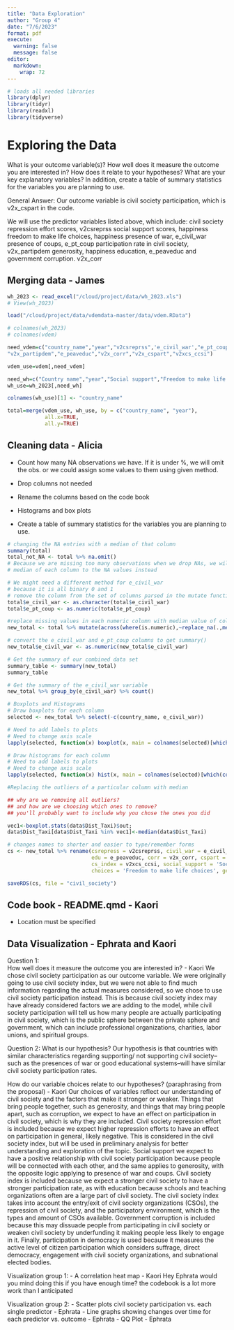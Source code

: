```yaml
---
title: "Data Exploration"
author: "Group 4"
date: "7/6/2023"
format: pdf
execute: 
  warning: false
  message: false
editor: 
  markdown: 
    wrap: 72
---
```

```r
# loads all needed libraries
library(dplyr)
library(tidyr)
library(readxl)
library(tidyverse)
```

# Exploring the Data
What is your outcome variable(s)? How well does it measure the outcome you are 
interested in? How does it relate to your hypotheses? What are your key 
explanatory variables? In addition, create a table of summary statistics for 
the variables you are planning to use.

General Answer: Our outcome variable is 
civil society participation, which is v2x_cspart in the code. 

We will use the predictor variables listed above, which include: 
civil society repression effort scores,  v2csreprss
social support scores,  happiness
freedom to make life choices,  happiness
presence of war, e_civil_war
presence of coups, e_pt_coup
participation rate in civil society, v2x_partipdem
generosity, happiness
education, e_peaveduc
and government corruption. v2x_corr

## Merging data - James
```r
wh_2023 <- read_excel("/cloud/project/data/wh_2023.xls")
# View(wh_2023)

load("/cloud/project/data/vdemdata-master/data/vdem.RData")

# colnames(wh_2023)
# colnames(vdem)
```

```r
need_vdem=c("country_name","year","v2csreprss",'e_civil_war',"e_pt_coup",
"v2x_partipdem","e_peaveduc","v2x_corr","v2x_cspart","v2xcs_ccsi")

vdem_use=vdem[,need_vdem]

need_wh=c("Country name","year","Social support","Freedom to make life choices","Generosity")
wh_use=wh_2023[,need_wh]

colnames(wh_use)[1] <- "country_name"

total=merge(vdem_use, wh_use, by = c("country_name", "year"),
            all.x=TRUE,
            all.y=TRUE) 
```

## Cleaning data - Alicia 
- Count how many NA observations we have. If it is under %, we will omit the obs.
or we could assign some values to them using given method.
- Drop columns not needed
- Rename the columns based on the code book

- Histograms and box plots 
- Create a table of summary statistics for the variables you are planning to use.

```r
# changing the NA entries with a median of that column
summary(total)
total_not_NA <- total %>% na.omit() 
# Because we are missing too many observations when we drop NAs, we will assign
# median of each column to the NA values instead

# We might need a different method for e_civil_war 
# because it is all binary 0 and 1
# remove the column from the set of columns parsed in the mutate function below
total$e_civil_war <- as.character(total$e_civil_war)
total$e_pt_coup <- as.numeric(total$e_pt_coup)

#replace missing values in each numeric column with median value of column
new_total <- total %>% mutate(across(where(is.numeric),~replace_na(.,median(.,na.rm=TRUE))))

# convert the e_civil_war and e_pt_coup columns to get summary()
new_total$e_civil_war <- as.numeric(new_total$e_civil_war)

# Get the summary of our combined data set
summary_table <- summary(new_total)
summary_table

# Get the summary of the e_civil_war variable
new_total %>% group_by(e_civil_war) %>% count()

# Boxplots and Histograms
# Draw boxplots for each column
selected <- new_total %>% select(-c(country_name, e_civil_war))

# Need to add labels to plots
# Need to change axis scale
lapply(selected, function(x) boxplot(x, main = colnames(selected)[which(colnames(selected) == names(x))]))

# Draw histograms for each column
# Need to add labels to plots
# Need to change axis scale
lapply(selected, function(x) hist(x, main = colnames(selected)[which(colnames(selected) == names(x))]))
```

```r

#Replacing the outliers of a particular column with median

## why are we removing all outliers?
## and how are we choosing which ones to remove? 
## you'll probably want to include why you chose the ones you did 

vec1<-boxplot.stats(data$Dist_Taxi)$out;
data$Dist_Taxi[data$Dist_Taxi %in% vec1]<-median(data$Dist_Taxi)
```

```r
# changes names to shorter and easier to type/remember forms
cs <- new_total %>% rename(csrepress = v2csreprss, civil_war = e_civil_war, coup = e_pt_coup,
                           edu = e_peaveduc, corr = v2x_corr, cspart = v2x_cspart, 
                           cs_index = v2xcs_ccsi, social_support = 'Social support', 
                           choices = 'Freedom to make life choices', gen = Generosity)

saveRDS(cs, file = "civil_society")
```

## Code book - README.qmd - Kaori
- Location must be specified

## Data Visualization - Ephrata and Kaori 
Question 1:  
How well does it measure the outcome you are interested in? - Kaori
We chose civil society participation as our outcome variable. We were originally
going to use civil society index, but we were not able to find much information 
regarding the actual measures considered, so we chose to use civil society participation
instead. This is because civil society index may have already considered factors we
are adding to the model, while civil society participation will tell us how many 
people are actually participating in civil society, which is the public sphere between
the private sphere and government, which can include professional organizations, 
charities, labor unions, and spiritual groups. 

Question 2: 
What is our hypothesis? 
Our hypothesis is that countries with similar characteristics regarding supporting/
not supporting civil society--such as the presences of war or good educational 
systems--will have similar civil society participation rates. 

How do our variable choices relate to our hypotheses? (paraphrasing from the proposal) - Kaori 
Our choices of variables reflect our understanding of civil society and the factors
that make it stronger or weaker. Things that bring people together, such as generosity, 
and things that may bring people apart, such as corruption, we expect to have an 
effect on participation in civil society, which is why they are included. Civil 
society repression effort is included because we expect higher repression efforts 
to have an effect on participation in general, likely negative. This is considered
in the civil society index, but will be used in preliminary analysis for better 
understanding and exploration of the topic. Social support we 
expect to have a positive relationship with civil society participation because 
people will be connected with each other, and the same applies to generosity, with
the opposite logic applying to presence of war and coups. Civil society index is 
included because we expect a stronger civil society to have a stronger participation 
rate, as with education because schools and teaching organizations often are a 
large part of civil society. The civil society index takes into account the entry/exit
of civil society organizations (CSOs), the repression of civil society, 
and the participatory environment, which is the types and amount of CSOs available. 
Government corruption is included because 
this may dissuade people from participating in civil society or weaken civil
society by underfunding it making people less likely to engage in it. Finally, 
participation in democracy is used because it measures the active level of citizen
participation which considers suffrage, direct democracy, engagement with civil 
society organizations, and subnational elected bodies.


Visualization group 1: 
- A correlation heat map - Kaori 
Hey Ephrata would you mind doing this if you have enough time? the codebook
is a lot more work than I anticipated


Visualization group 2: 
- Scatter plots civil society participation vs. each single predictor - Ephrata
- Line graphs showing changes over time for each predictor vs. outcome - Ephrata
- QQ Plot - Ephrata

